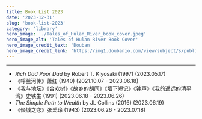 ```yaml
---
title: Book List 2023
date: '2023-12-31'
slug: 'book-list-2023'
category: 'library'
hero_image: './Tales_of_Hulan_River_book_cover.jpeg'
hero_image_alt: 'Tales of Hulan River Book Cover'
hero_image_credit_text: 'Douban'
hero_image_credit_link: 'https://img1.doubanio.com/view/subject/s/public/s28054638.jpg'
---
```


---

* _Rich Dad Poor Dad_ by Robert T. Kiyosaki (1997) (2023.05.17)
* 《呼兰河传》萧红 (1940) (2021.10.07 - 2023.06.18)
* 《我与地坛》《合欢树》《故乡的胡同》《墙下短记》《钟声》《我的遥远的清平湾》史铁生 (1991) (2023.06.18 - 2023.06.26)
* _The Simple Path to Wealth_ by JL Collins (2016) (2023.06.19)
* 《倾城之恋》张爱玲 (1943) (2023.06.26 - 2023.07.18)